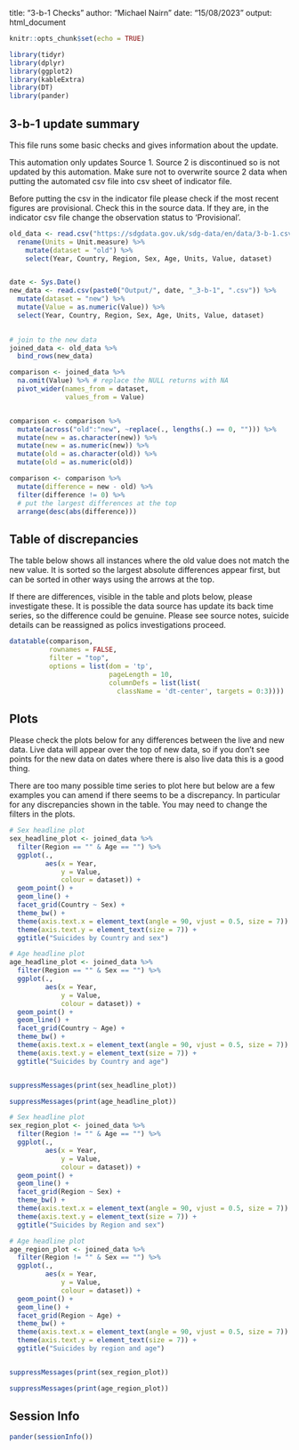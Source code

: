 title: "3-b-1 Checks"
author: "Michael Nairn"
date: "15/08/2023"
output: html_document

```r
knitr::opts_chunk$set(echo = TRUE)
```


```r
library(tidyr)
library(dplyr)
library(ggplot2)
library(kableExtra)
library(DT)
library(pander)
```



   
## 3-b-1 update summary

This file runs some basic checks and gives information about the update.

This automation only updates Source 1. Source 2 is discontinued so is not updated by this automation. Make sure not to overwrite source 2 data when putting the automated csv file into csv sheet of indicator file.

Before putting the csv in the indicator file please check if the most recent 
figures are provisional. Check this in the source data. If they 
are, in the indicator csv file change the observation status to 'Provisional'.



```r
old_data <- read.csv("https://sdgdata.gov.uk/sdg-data/en/data/3-b-1.csv") %>%
  rename(Units = Unit.measure) %>%
    mutate(dataset = "old") %>%
    select(Year, Country, Region, Sex, Age, Units, Value, dataset)


date <- Sys.Date()
new_data <- read.csv(paste0("Output/", date, "_3-b-1", ".csv")) %>% 
  mutate(dataset = "new") %>%
  mutate(Value = as.numeric(Value)) %>%
  select(Year, Country, Region, Sex, Age, Units, Value, dataset)
 

# join to the new data
joined_data <- old_data %>% 
  bind_rows(new_data)

```



```r
comparison <- joined_data %>%
  na.omit(Value) %>% # replace the NULL returns with NA
  pivot_wider(names_from = dataset,
              values_from = Value)


comparison <- comparison %>% 
  mutate(across("old":"new", ~replace(., lengths(.) == 0, ""))) %>%
  mutate(new = as.character(new)) %>%
  mutate(new = as.numeric(new)) %>%
  mutate(old = as.character(old)) %>%
  mutate(old = as.numeric(old))

comparison <- comparison %>% 
  mutate(difference = new - old) %>% 
  filter(difference != 0) %>% 
  # put the largest differences at the top
  arrange(desc(abs(difference)))

```

## Table of discrepancies
The table below shows all instances where the old value does not match the new 
value. It is sorted so the largest absolute differences appear first, but can
be sorted in other ways using the arrows at the top.

If there are differences, visible in the table and plots below, please investigate these.
It is possible the data source has update its back time series, so the difference
could be genuine. Please see source notes, suicide details can be reassigned
as polics investigations proceed.


```r
datatable(comparison, 
          rownames = FALSE, 
          filter = "top",
          options = list(dom = 'tp', 
                         pageLength = 10,
                         columnDefs = list(list(
                           className = 'dt-center', targets = 0:3))))
```
  



## Plots
Please check the plots below for any differences between the live and new data.
Live data will appear over the top of new data, so if you don't see points for
the new data on dates where there is also live data this is a good thing. 


There are too many possible time series to plot here 
but below are a few examples you can amend if there seems to be a discrepancy. In 
particular for any discrepancies shown in the table. 
You may need to change the filters in the plots. 



```r

# Sex headline plot
sex_headline_plot <- joined_data %>% 
  filter(Region == "" & Age == "") %>% 
  ggplot(.,
         aes(x = Year,
             y = Value,
             colour = dataset)) +
  geom_point() +
  geom_line() +
  facet_grid(Country ~ Sex) +
  theme_bw() +
  theme(axis.text.x = element_text(angle = 90, vjust = 0.5, size = 7)) +
  theme(axis.text.y = element_text(size = 7)) +
  ggtitle("Suicides by Country and sex")

# Age headline plot
age_headline_plot <- joined_data %>% 
  filter(Region == "" & Sex == "") %>% 
  ggplot(.,
         aes(x = Year,
             y = Value,
             colour = dataset)) +
  geom_point() +
  geom_line() +
  facet_grid(Country ~ Age) +
  theme_bw() +
  theme(axis.text.x = element_text(angle = 90, vjust = 0.5, size = 7)) +
  theme(axis.text.y = element_text(size = 7)) +
  ggtitle("Suicides by Country and age")



```

```r
suppressMessages(print(sex_headline_plot))
```

```r
suppressMessages(print(age_headline_plot))
```

```r

# Sex headline plot
sex_region_plot <- joined_data %>% 
  filter(Region != "" & Age == "") %>% 
  ggplot(.,
         aes(x = Year,
             y = Value,
             colour = dataset)) +
  geom_point() +
  geom_line() +
  facet_grid(Region ~ Sex) +
  theme_bw() +
  theme(axis.text.x = element_text(angle = 90, vjust = 0.5, size = 7)) +
  theme(axis.text.y = element_text(size = 7)) +
  ggtitle("Suicides by Region and sex")

# Age headline plot
age_region_plot <- joined_data %>% 
  filter(Region != "" & Sex == "") %>% 
  ggplot(.,
         aes(x = Year,
             y = Value,
             colour = dataset)) +
  geom_point() +
  geom_line() +
  facet_grid(Region ~ Age) +
  theme_bw() +
  theme(axis.text.x = element_text(angle = 90, vjust = 0.5, size = 7)) +
  theme(axis.text.y = element_text(size = 7)) +
  ggtitle("Suicides by region and age")



```

```r
suppressMessages(print(sex_region_plot))
```

```r
suppressMessages(print(age_region_plot))
```


## Session Info
```r
pander(sessionInfo())
```


